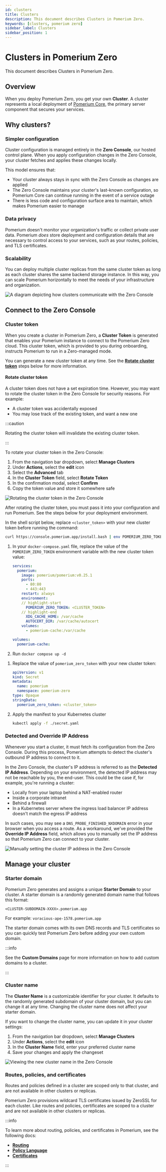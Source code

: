 ```yaml
---
id: clusters
title: Clusters
description: This document describes Clusters in Pomerium Zero.
keywords: [clusters, pomerium zero]
sidebar_label: Clusters
sidebar_position: 1
---
```



# Clusters in Pomerium Zero

This document describes Clusters in Pomerium Zero.

## Overview

When you deploy Pomerium Zero, you get your own **Cluster**. A cluster represents a local deployment of [Pomerium Core](/docs/deploy/core), the primary server component that secures your services.

## Why clusters?

### Simpler configuration

Cluster configuration is managed entirely in the **Zero Console**, our hosted control plane. When you apply configuration changes in the Zero Console, your cluster fetches and applies these changes locally.

This model ensures that:

- Your cluster always stays in sync with the Zero Console as changes are applied
- The Zero Console maintains your cluster's last-known configuration, so Pomerium Core can continue running in the event of a service outage
- There is less code and configuration surface area to maintain, which makes Pomerium easier to manage

### Data privacy

Pomerium doesn't monitor your organization's traffic or collect private user data. Pomerium _does_ store deployment and configuration details that are necessary to control access to your services, such as your routes, policies, and TLS certificates.

### Scalability

You can deploy multiple cluster replicas from the same cluster token as long as each cluster shares the same backend storage instance. In this way, you can scale Pomerium horizontally to meet the needs of your infrastructure and organization.

![A diagram depicting how clusters communicate with the Zero Console](./img/clusters/clusters-architecture.png)

## Connect to the Zero Console

### Cluster token

When you create a cluster in Pomerium Zero, a **Cluster Token** is generated that enables your Pomerium instance to connect to the Pomerium Zero cloud. This cluster token, which is provided to you during onboarding, instructs Pomerium to run in a Zero-managed mode.

You can generate a new cluster token at any time. See the [**Rotate cluster token**](#rotate-cluster-token) steps below for more information.

#### Rotate cluster token

A cluster token does not have a set expiration time. However, you may want to rotate the cluster token in the Zero Console for security reasons. For example:

- A cluster token was accidentally exposed
- You may lose track of the existing token, and want a new one

:::caution

Rotating the cluster token will invalidate the existing cluster token.

:::

To rotate your cluster token in the Zero Console:

1. From the navigation bar dropdown, select **Manage Clusters**
1. Under **Actions**, select the **edit** icon
1. Select the **Advanced** tab
1. In the **Cluster Token** field, select **Rotate Token**
1. In the confirmation modal, select **Confirm**
1. Copy the token value and store it somewhere safe

![Rotating the cluster token in the Zero Console](./img/clusters/rotate-cluster-token.gif)

After rotating the cluster token, you must pass it into your configuration and run Pomerium. See the steps below for your deployment environment.

<Tabs>
<TabItem value="linux" label="Linux">

In the shell script below, replace `<cluster_token>` with your new cluster token before running the command:

```bash
curl https://console.pomerium.app/install.bash | env POMERIUM_ZERO_TOKEN=<cluster_token> bash -s install
```

</TabItem>
<TabItem value="docker" label="Docker">

1. In your `docker-compose.yaml` file, replace the value of the `POMERIUM_ZERO_TOKEN` environment variable with the new cluster token value:

   ```yaml title="docker-compose.yaml"
   services:
     pomerium:
       image: pomerium/pomerium:v0.25.1
       ports:
         - 80:80
         - 443:443
       restart: always
       environment:
       // highlight-start
         POMERIUM_ZERO_TOKEN: <CLUSTER_TOKEN>
       // highlight-end
         XDG_CACHE_HOME: /var/cache
         AUTOCERT_DIR: /var/cache/autocert
       volumes:
         - pomerium-cache:/var/cache

   volumes:
     pomerium-cache:
   ```

1. Run `docker compose up -d`

</TabItem>
<TabItem value="kubernetes" label="Kubernetes">

1. Replace the value of `pomerium_zero_token` with your new cluster token:
   ```yaml
   apiVersion: v1
   kind: Secret
   metadata:
     name: pomerium
     namespace: pomerium-zero
   type: Opaque
   stringData:
     pomerium_zero_token: <cluster_token>
   ```
1. Apply the manifest to your Kubernetes cluster
   ```bash
   kubectl apply -f ./secret.yaml
   ```

</TabItem>
</Tabs>

### Detected and Override IP Address

Whenever you start a cluster, it must fetch its configuration from the Zero Console. During this process, Pomerium attempts to detect the cluster's outbound IP address to connect to it.

In the Zero Console, the cluster's IP address is referred to as the **Detected IP Address**. Depending on your environment, the detected IP address may not be reachable by you, the end-user. This could be the case if, for example, you're running a cluster:

- Locally from your laptop behind a NAT-enabled router
- Inside a corporate intranet
- Behind a firewall
- In a Kubernetes server where the ingress load balancer IP address doesn't match the egress IP address

In such cases, you may see a `DNS_PROBE_FINISHED_NXDOMAIN` error in your browser when you access a route. As a workaround, we've provided the **Override IP Address** field, which allows you to manually set the IP address so that Pomerium Zero can connect to your cluster.

![Manually setting the cluster IP address in the Zero Console](./img/clusters/cluster-ip-address-settings.png)

## Manage your cluster

### Starter domain

Pomerium Zero generates and assigns a unique **Starter Domain** to your cluster. A starter domain is a randomly generated domain name that follows this format:

`<CLUSTER-SUBDOMAIN-XXXX>.pomerium.app`

For example: `voracious-ape-1578.pomerium.app`

The starter domain comes with its own DNS records and TLS certificates so you can quickly test Pomerium Zero before adding your own custom domain.

:::info

See the **Custom Domains** page for more information on how to add custom domains to a cluster.

:::

### Cluster name

The **Cluster Name** is a customizable identifier for your cluster. It defaults to the randomly generated subdomain of your cluster domain, but you can change it at any time. Changing the cluster name does not affect your starter domain.

If you want to change the cluster name, you can update it in your cluster settings:

1. From the navigation bar dropdown, select **Manage Clusters**
1. Under **Actions**, select the **edit** icon
1. In the **Cluster Name** field, enter your preferred cluster name
1. Save your changes and apply the changeset

![Viewing the new cluster name in the Zero Console](./img/clusters/cluster-name-table.png)

### Routes, policies, and certificates

Routes and policies defined in a cluster are scoped only to that cluster, and are not available in other clusters or replicas.

Pomerium Zero provisions wildcard TLS certificates issued by ZeroSSL for each cluster. Like routes and policies, certificates are scoped to a cluster and are not available in other clusters or replicas.

:::info

To learn more about routing, policies, and certificates in Pomerium, see the following docs:

- [**Routing**](/docs/capabilities/routing)
- [**Policy Language**](/docs/capabilities/ppl)
- [**Certificates**](/docs/concepts/certificates)

:::
